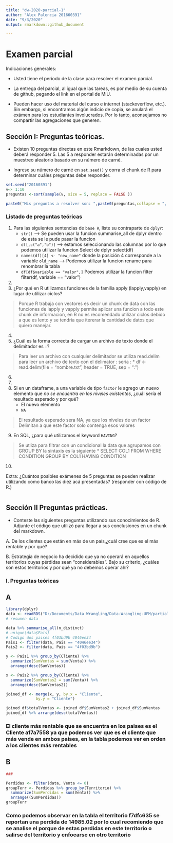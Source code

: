 ```yaml
---
title: "dw-2020-parcial-1"
author: "Alex Palencia 201660391"
date: "9/3/2020"
output: rmarkdown::github_document

---
```


# Examen parcial

Indicaciones generales:

* Usted tiene el período de la clase para resolver el examen parcial.
* La entrega del parcial, al igual que las tareas, es por medio de su cuenta de github, pegando el link en el portal de MiU.


* Pueden hacer uso del material del curso e internet (stackoverflow, etc.). Sin embargo, si encontramos algún indicio de copia, se anulará el exámen para los estudiantes involucrados. Por lo tanto, aconsejamos no compartir las agregaciones que generen. 

## Sección I: Preguntas teóricas.

* Existen 10 preguntas directas en este Rmarkdown, de las cuales usted deberá responder 5. Las 5 a responder estarán determinadas por un muestreo aleatorio basado en su número de carné.

* Ingrese su número de carné en  `set.seed()` y corra el chunk de R para determinar cuáles preguntas debe responder.


```r

set.seed("20160391") 
v<- 1:10
preguntas <-sort(sample(v, size = 5, replace = FALSE ))

paste0("Mis preguntas a resolver son: ",paste0(preguntas,collapse = ", "))

```


### Listado de preguntas teóricas

1. Para las siguientes sentencias de `base R`, liste su contraparte de `dplyr`:
    * `str()` -->  Se pueden usar la funcion summarise_all de dplyr dentro de esta se le pude pasar la funcion
    * `df[,c("a","b")]` --> estamos seleccionando las columnas por lo que podemos utilizar la funcion Select de dplyr select(df)
    * `names(df)[4] <- "new_name"` donde la posición 4 corresponde a la variable `old_name` --> Podemos utilizar la funcion rename para renombrar la tabla
    * `df[df$variable == "valor",]` Podemos utilizar la funcion filter filter(df, variable == "valor")
    
2.

3. ¿Por qué en R utilizamos funciones de la familia apply (lapply,vapply) en lugar de utilizar ciclos?

> Porque R trabaja con vectores es decir un chunk de data con las funciones de lapply y vapply permite aplicar una funcion a todo este chunk de informacion, en R no es recomendado utilizar ciclos debido a que es lento y se tendria que itererar la cantidad de datos que quiero manejar.

4.
5. ¿Cuál es la forma correcta de cargar un archivo de texto donde el delimitador es `:`?

> Para leer un archivo con cualquier delimitador se utiliza read.delim para leer un archivo de texto con el delimator : seria :
* df <- read.delim(file = "nombre.txt", header = TRUE, sep = ":")

6.
7.

8. Si en un dataframe, a una variable de tipo `factor` le agrego un nuevo elemento que *no se encuentra en los niveles existentes*, ¿cuál sería el resultado esperado y por qué?
    * El nuevo elemento
    * `NA`
    
> El resultado esperado sera NA, ya que los niveles de un factor Delimitan a que este factor solo contenga esos valores

    
    
9. En SQL, ¿para qué utilizamos el keyword `HAVING`?

> Se utliza para filtrar con un condicional la data que agrupamos con GROUP BY la sintaxis es la siguiente * SELECT COL1 FROM WHERE CONDITION GROUP BY COL1 HAVING CONDITION

10.
  
Extra: ¿Cuántos posibles exámenes de 5 preguntas se pueden realizar utilizando como banco las diez acá presentadas?
(responder con código de R.)
```r

```


## Sección II Preguntas prácticas.


* Conteste las siguientes preguntas utilizando sus conocimientos de R. Adjunte el código que utilizó para llegar a sus conclusiones en un chunk del markdown.

A. De los clientes que están en más de un país,¿cuál cree que es el más rentable y por qué?

B. Estrategia de negocio ha decidido que ya no operará en aquellos territorios cuyas pérdidas sean "considerables". Bajo su criterio, ¿cuáles son estos territorios y por qué ya no debemos operar ahí?



### I. Preguntas teóricas


## A

```r
library(dplyr)
data <- readRDS("D:/Documents/Data Wrangling/Data-Wrangling-UFM/partial/parcial_anonimo.rds")
# resumen data

data %>% summarise_all(n_distinct)
# unique(data$Pais)
# Codigo dos paises 4f03bd9b 4046ee34
Pais1 <- filter(data, Pais == "4046ee34")
Pais2 <- filter(data, Pais == "4f03bd9b")

y <- Pais1 %>% group_by(Cliente) %>% 
  summarize(SumVentas = sum(Venta)) %>%
  arrange(desc(SumVentas))

x <- Pais2 %>% group_by(Cliente) %>% 
  summarize(SumVentas2 = sum(Venta)) %>%
  arrange(desc(SumVentas2))

joined_df <- merge(x, y, by.x = "Cliente", 
             by.y = "Cliente")

joined_df$totalVentas <- joined_df$SumVentas2 + joined_df$SumVentas
joined_df %>% arrange(desc(totalVentas))
```
### El cliente más rentable que se encuentra en los paises es el Cliente a17a7558 ya que podemos ver que es el cliente que más vende en ambos paises, en la tabla podemos ver en orden a los clientes más rentables


## B

```r
###

Perdidas <- filter(data, Venta <= 0)
groupTerr <- Perdidas %>% group_by(Territorio) %>%
  summarize(SumPerdidas = sum(Venta)) %>%
  arrange((SumPerdidas))
groupTerr
```
### Como podemos observar en la tabla el territorio f7dfc635 se reportan una perdida de 14985.02 por lo cual recomiendo que se analise el porque de estas perdidas en este territorio o salirse del territorio y enfocarse en otro territorio


